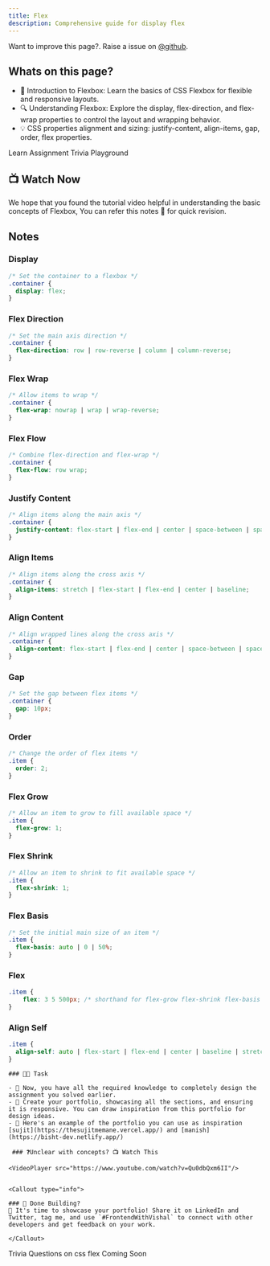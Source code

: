 ```yaml
---
title: Flex
description: Comprehensive guide for display flex
---
```


<Callout>

Want to improve this page?. Raise a issue on [@github](https://github.com/ManishBisht777/frontend-freaks-website).

</Callout>

## Whats on this page?

- 🎨 Introduction to Flexbox: Learn the basics of CSS Flexbox for flexible and responsive layouts.
- 🔍 Understanding Flexbox: Explore the display, flex-direction, and flex-wrap properties to control the layout and wrapping behavior.
- 💡 CSS properties alignment and sizing: justify-content, align-items, gap, order, flex properties.

<Tabs defaultValue="learn">

<TabsList>
  <TabsTrigger value="learn">Learn</TabsTrigger>
  <TabsTrigger value="assignment">Assignment</TabsTrigger>
  <TabsTrigger value="trivia">Trivia</TabsTrigger>
  <TabsTrigger value="playground">Playground</TabsTrigger>

</TabsList>

<TabsContent value="learn">

 ## 📺 Watch Now

<VideoPlayer src="https://www.youtube.com/watch?v=Qu0dbQxm6II"/>

<Callout type="info">
    We hope that you found the tutorial video helpful in understanding the basic concepts of Flexbox, You can refer this notes 📝 for quick revision.
</Callout>

## Notes

### Display  

```css
/* Set the container to a flexbox */
.container {
  display: flex;
}
```

### Flex Direction  

```css
/* Set the main axis direction */
.container {
  flex-direction: row | row-reverse | column | column-reverse;
}
```

### Flex Wrap  

```css
/* Allow items to wrap */
.container {
  flex-wrap: nowrap | wrap | wrap-reverse;
}
```

### Flex Flow  

```css
/* Combine flex-direction and flex-wrap */
.container {
  flex-flow: row wrap;
}
```

### Justify Content  

```css
/* Align items along the main axis */
.container {
  justify-content: flex-start | flex-end | center | space-between | space-around | space-evenly;
}
```

### Align Items  

```css
/* Align items along the cross axis */
.container {
  align-items: stretch | flex-start | flex-end | center | baseline;
}
```

### Align Content  

```css
/* Align wrapped lines along the cross axis */
.container {
  align-content: flex-start | flex-end | center | space-between | space-around | stretch;
}
```

### Gap  

```css
/* Set the gap between flex items */
.container {
  gap: 10px;
}
```

### Order  

```css
/* Change the order of flex items */
.item {
  order: 2;
}
```

### Flex Grow  

```css
/* Allow an item to grow to fill available space */
.item {
  flex-grow: 1;
}
```

### Flex Shrink  

```css
/* Allow an item to shrink to fit available space */
.item {
  flex-shrink: 1;
}
```

### Flex Basis  

```css
/* Set the initial main size of an item */
.item {
  flex-basis: auto | 0 | 50%;
}
```

### Flex  

```css
.item {
    flex: 3 5 500px; /* shorthand for flex-grow flex-shrink flex-basis  */
}
```

### Align Self  

```css
.item {
  align-self: auto | flex-start | flex-end | center | baseline | stretch;
}
```

</TabsContent>

<TabsContent value="assignment">
    
    ### 📌🔨 Task

    - 📝 Now, you have all the required knowledge to completely design the assignment you solved earlier.
    - 🎨 Create your portfolio, showcasing all the sections, and ensuring it is responsive. You can draw inspiration from this portfolio for design ideas.
    - 💼 Here's an example of the portfolio you can use as inspiration [sujit](https://thesujitmemane.vercel.app/) and [manish](https://bisht-dev.netlify.app/)

     ### ❓Unclear with concepts? 📺 Watch This

    <VideoPlayer src="https://www.youtube.com/watch?v=Qu0dbQxm6II"/>


    <Callout type="info">

    ### 📣 Done Building?
    🎉 It's time to showcase your portfolio! Share it on LinkedIn and Twitter, tag me, and use `#FrontendWithVishal` to connect with other developers and get feedback on your work.

    </Callout>

   

</TabsContent>

<TabsContent value="trivia">
    Trivia Questions on css flex
</TabsContent>

<TabsContent value="playground">
    Coming Soon
</TabsContent>

</Tabs>